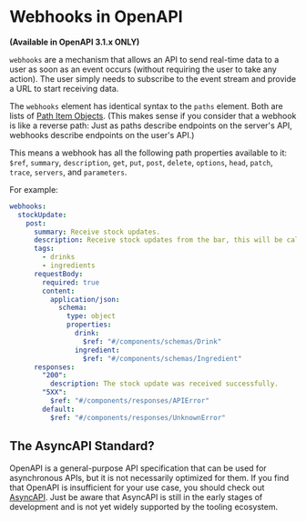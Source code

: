 # Webhooks in OpenAPI


**(Available in OpenAPI 3.1.x ONLY)**

`webhooks` are a mechanism that allows an API to send real-time data to a user as soon as an event occurs (without requiring the user to take any action). The user simply needs to subscribe to the event stream and provide a URL to start receiving data.

The `webhooks` element has identical syntax to the `paths` element. Both are lists of [Path Item Objects](/openapi/paths#path-item-object). (This makes sense if you consider that a webhook is like a reverse path: Just as paths describe endpoints on the server's API, webhooks describe endpoints on the user's API.)

This means a webhook has all the following path properties available to it: `$ref`, `summary`, `description`, `get`, `put`, `post`, `delete`, `options`, `head`, `patch`, `trace`, `servers`, and `parameters`.

For example:

```yaml
webhooks:
  stockUpdate:
    post:
      summary: Receive stock updates.
      description: Receive stock updates from the bar, this will be called whenever the stock levels of a drink or ingredient change.
      tags:
        - drinks
        - ingredients
      requestBody:
        required: true
        content:
          application/json:
            schema:
              type: object
              properties:
                drink:
                  $ref: "#/components/schemas/Drink"
                ingredient:
                  $ref: "#/components/schemas/Ingredient"
      responses:
        "200":
          description: The stock update was received successfully.
        "5XX":
          $ref: "#/components/responses/APIError"
        default:
          $ref: "#/components/responses/UnknownError"
```

## The AsyncAPI Standard?

OpenAPI is a general-purpose API specification that can be used for asynchronous APIs, but it is not necessarily optimized for them. If you find that OpenAPI is insufficient for your use case, you should check out [AsyncAPI](https://www.asyncapi.com/). Just be aware that AsyncAPI is still in the early stages of development and is not yet widely supported by the tooling ecosystem.